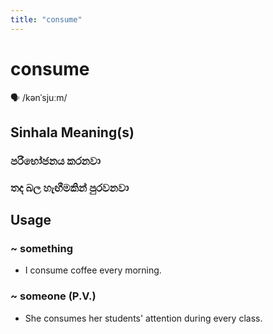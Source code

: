 ```yaml
---
title: "consume"
---
```


# consume

🗣️ /kənˈsjuːm/

## Sinhala Meaning(s)

### පරිභෝජනය කරනවා
### තද බල හැඟීමකින් පුරවනවා

## Usage

### ~ something

- I consume coffee every morning.


### ~ someone (P.V.)

- She consumes her students' attention during every class.

